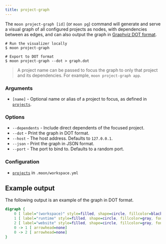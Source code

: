 ```yaml
---
title: project-graph
---
```


The `moon project-graph [id]` (or `moon pg`) command will generate and serve a visual graph of all
configured projects as nodes, with dependencies between as edges, and can also output the graph in
[Graphviz DOT format](https://graphviz.org/doc/info/lang.html).

```shell
# Run the visualizer locally
$ moon project-graph

# Export to DOT format
$ moon project-graph --dot > graph.dot
```

> A project name can be passed to focus the graph to only that project and its dependencies. For
> example, `moon project-graph app`.

### Arguments

- `[name]` - Optional name or alias of a project to focus, as defined in
  [`projects`](../config/workspace#projects).

### Options

- `--dependents` - Include direct dependents of the focused project.
- `--dot` - Print the graph in DOT format.
- `--host` - The host address. Defaults to `127.0.0.1`. <VersionLabel version="1.36.0" />
- `--json` - Print the graph in JSON format.
- `--port` - The port to bind to. Defaults to a random port. <VersionLabel version="1.36.0" />

### Configuration

- [`projects`](../config/workspace#projects) in `.moon/workspace.yml`

## Example output

The following output is an example of the graph in DOT format.

```dot
digraph {
    0 [ label="(workspace)" style=filled, shape=circle, fillcolor=black, fontcolor=white]
    1 [ label="runtime" style=filled, shape=circle, fillcolor=gray, fontcolor=black]
    2 [ label="website" style=filled, shape=circle, fillcolor=gray, fontcolor=black]
    0 -> 1 [ arrowhead=none]
    0 -> 2 [ arrowhead=none]
}
```
